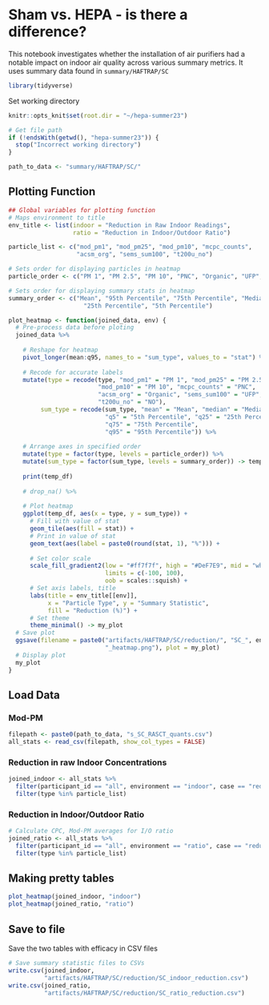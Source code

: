 # Sham vs. HEPA - is there a difference?
This notebook investigates whether the installation of air purifiers had a notable impact on indoor air quality across various summary metrics. It uses summary data found in `summary/HAFTRAP/SC`

```r
library(tidyverse)
```

Set working directory
```r
knitr::opts_knit$set(root.dir = "~/hepa-summer23")
```

```r
# Get file path
if (!endsWith(getwd(), "hepa-summer23")) {
  stop("Incorrect working directory")
}
```

```r
path_to_data <- "summary/HAFTRAP/SC/"
```

## Plotting Function
```r
## Global variables for plotting function
# Maps environment to title
env_title <- list(indoor = "Reduction in Raw Indoor Readings", 
                  ratio = "Reduction in Indoor/Outdoor Ratio")

particle_list <- c("mod_pm1", "mod_pm25", "mod_pm10", "mcpc_counts",
                   "acsm_org", "sems_sum100", "t200u_no")

# Sets order for displaying particles in heatmap
particle_order <- c("PM 1", "PM 2.5", "PM 10", "PNC", "Organic", "UFP", "NO")

# Sets order for displaying summary stats in heatmap
summary_order <- c("Mean", "95th Percentile", "75th Percentile", "Median",
                     "25th Percentile", "5th Percentile")

plot_heatmap <- function(joined_data, env) {
  # Pre-process data before ploting
  joined_data %>%
    
    # Reshape for heatmap
    pivot_longer(mean:q95, names_to = "sum_type", values_to = "stat") %>%
    
    # Recode for accurate labels
    mutate(type = recode(type, "mod_pm1" = "PM 1", "mod_pm25" = "PM 2.5", 
                         "mod_pm10" = "PM 10", "mcpc_counts" = "PNC", 
                         "acsm_org" = "Organic", "sems_sum100" = "UFP",
                         "t200u_no" = "NO"),
         sum_type = recode(sum_type, "mean" = "Mean", "median" = "Median",
                           "q5" = "5th Percentile", "q25" = "25th Percentile",
                           "q75" = "75th Percentile", 
                           "q95" = "95th Percentile")) %>%
    
    # Arrange axes in specified order
    mutate(type = factor(type, levels = particle_order)) %>%
    mutate(sum_type = factor(sum_type, levels = summary_order)) -> temp_df
    
    print(temp_df)
    
    # drop_na() %>%
    
    # Plot heatmap
    ggplot(temp_df, aes(x = type, y = sum_type)) +
      # Fill with value of stat
      geom_tile(aes(fill = stat)) +
      # Print in value of stat
      geom_text(aes(label = paste0(round(stat, 1), "%"))) +
    
      # Set color scale
      scale_fill_gradient2(low = "#ff7f7f", high = "#DeF7E9", mid = "white",
                           limits = c(-100, 100),
                           oob = scales::squish) +
      # Set axis labels, title
      labs(title = env_title[[env]], 
           x = "Particle Type", y = "Summary Statistic", 
           fill = "Reduction (%)") +
      # Set theme
      theme_minimal() -> my_plot
  # Save plot
  ggsave(filename = paste0("artifacts/HAFTRAP/SC/reduction/", "SC_", env,
                           "_heatmap.png"), plot = my_plot)
  # Display plot
  my_plot
}
```

## Load Data
### Mod-PM
```r
filepath <- paste0(path_to_data, "s_SC_RASCT_quants.csv")
all_stats <- read_csv(filepath, show_col_types = FALSE)
```

### Reduction in raw Indoor Concentrations
```r
joined_indoor <- all_stats %>%
  filter(participant_id == "all", environment == "indoor", case == "redu") %>%
  filter(type %in% particle_list)
```

### Reduction in Indoor/Outdoor Ratio
```r
# Calculate CPC, Mod-PM averages for I/O ratio
joined_ratio <- all_stats %>%
  filter(participant_id == "all", environment == "ratio", case == "redu") %>%
  filter(type %in% particle_list)
```

## Making pretty tables
```r
plot_heatmap(joined_indoor, "indoor")
plot_heatmap(joined_ratio, "ratio")
```



## Save to file
Save the two tables with efficacy in CSV files
```r
# Save summary statistic files to CSVs
write.csv(joined_indoor,
          "artifacts/HAFTRAP/SC/reduction/SC_indoor_reduction.csv")
write.csv(joined_ratio,
          "artifacts/HAFTRAP/SC/reduction/SC_ratio_reduction.csv")
```

